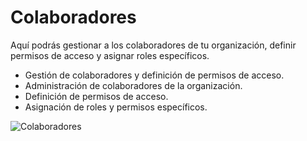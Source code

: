 # Colaboradores

Aquí podrás gestionar a los colaboradores de tu organización, definir permisos de acceso y asignar roles específicos.


+ Gestión de colaboradores y definición de permisos de acceso.
+ Administración de colaboradores de la organización.
+ Definición de permisos de acceso.
+ Asignación de roles y permisos específicos.

![Colaboradores](../../../src/images/15_colaboradores.png)
